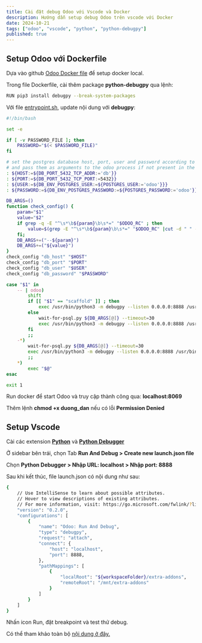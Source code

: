 ```yaml
---
title: Cài đặt debug Odoo với Vscode và Docker
description: Hướng dẫn setup debug Odoo trên vscode với Docker
date: 2024-10-21
tags: ["odoo", "vscode", "python", "python-debugpy"]
published: true
---
```


## Setup Odoo với Dockerfile

Dựa vào github [Odoo Docker file](https://github.com/odoo/docker/tree/master/18.0) để setup docker local.

Trong file Dockerfile, cài thêm package **python-debugpy** qua lệnh:

```bash
RUN pip3 install debugpy --break-system-packages
```

Với file [entrypoint.sh](https://github.com/odoo/docker/blob/master/18.0/entrypoint.sh), update nội dung với **debugpy**:

```bash
#!/bin/bash

set -e

if [ -v PASSWORD_FILE ]; then
    PASSWORD="$(< $PASSWORD_FILE)"
fi

# set the postgres database host, port, user and password according to the environment
# and pass them as arguments to the odoo process if not present in the config file
: ${HOST:=${DB_PORT_5432_TCP_ADDR:='db'}}
: ${PORT:=${DB_PORT_5432_TCP_PORT:=5432}}
: ${USER:=${DB_ENV_POSTGRES_USER:=${POSTGRES_USER:='odoo'}}}
: ${PASSWORD:=${DB_ENV_POSTGRES_PASSWORD:=${POSTGRES_PASSWORD:='odoo'}}}

DB_ARGS=()
function check_config() {
    param="$1"
    value="$2"
    if grep -q -E "^\s*\b${param}\b\s*=" "$ODOO_RC" ; then       
        value=$(grep -E "^\s*\b${param}\b\s*=" "$ODOO_RC" |cut -d " " -f3|sed 's/["\n\r]//g')
    fi;
    DB_ARGS+=("--${param}")
    DB_ARGS+=("${value}")
}
check_config "db_host" "$HOST"
check_config "db_port" "$PORT"
check_config "db_user" "$USER"
check_config "db_password" "$PASSWORD"

case "$1" in
    -- | odoo)
        shift
        if [[ "$1" == "scaffold" ]] ; then
            exec /usr/bin/python3 -m debugpy --listen 0.0.0.0:8888 /usr/bin/odoo "$@"
        else
            wait-for-psql.py ${DB_ARGS[@]} --timeout=30
            exec /usr/bin/python3 -m debugpy --listen 0.0.0.0:8888 /usr/bin/odoo "$@" "${DB_ARGS[@]}"
        fi
        ;;
    -*)
        wait-for-psql.py ${DB_ARGS[@]} --timeout=30
        exec /usr/bin/python3 -m debugpy --listen 0.0.0.0:8888 /usr/bin/odoo "$@" "${DB_ARGS[@]}"
        ;;
    *)
        exec "$@"
esac

exit 1
```

Run docker để start Odoo và truy cập thành công qua: **localhost:8069**

Thêm lệnh **chmod +x duong_dan** nếu có lỗi **Permission Denied**

## Setup Vscode

Cài các extension **[Python](https://marketplace.visualstudio.com/items?itemName=ms-python.python)** và **[Python Debugger](https://marketplace.visualstudio.com/items?itemName=ms-python.debugpy)**

Ở sidebar bên trái, chọn Tab **Run And Debug > Create new launch.json file**

Chọn **Python Debugger > Nhập URL: localhost > Nhập port: 8888**

Sau khi kết thúc, file launch.json có nội dung như sau:

```bash
{
    // Use IntelliSense to learn about possible attributes.
    // Hover to view descriptions of existing attributes.
    // For more information, visit: https://go.microsoft.com/fwlink/?linkid=830387
    "version": "0.2.0",
    "configurations": [
        {
            "name": "Odoo: Run And Debug",
            "type": "debugpy",
            "request": "attach",
            "connect": {
                "host": "localhost",
                "port": 8888,
            },
            "pathMappings": [
                {
                    "localRoot": "${workspaceFolder}/extra-addons",
                    "remoteRoot": "/mnt/extra-addons"
                }
            ]
        }
    ]
}
```

Nhấn icon Run, đặt breakpoint và test thử debug.

Có thể tham khảo toàn bộ [nội dung ở đây.](https://github.com/nvnhan0810/notes-content/tree/main/vscode-odoo-debugpy)